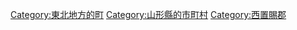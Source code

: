 {{Commonscat|Iide, Yamagata}}
{{catmore}}

{{DEFAULTSORT:Iide}}
[[Category:東北地方的町|Category:東北地方的町]]
[[Category:山形縣的市町村|Category:山形縣的市町村]]
[[Category:西置賜郡|Category:西置賜郡]]